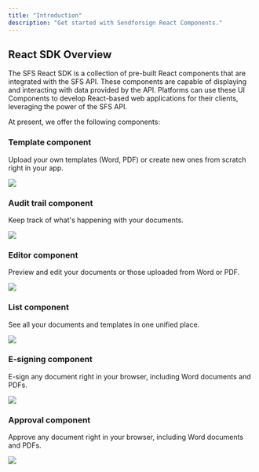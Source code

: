 ```yaml
---
title: "Introduction"
description: "Get started with Sendforsign React Components."
---
```


## React SDK Overview

The SFS React SDK is a collection of pre-built React components that are integrated with the SFS API. 
These components are capable of displaying and interacting with data provided by the API. Platforms can use 
these UI Components to develop React-based web applications for their clients, leveraging the power of the SFS API.

At present, we offer the following components:

### Template component

Upload your own templates (Word, PDF) or create new ones from scratch right in your app.

<Frame caption="Template component">
  <img src="/sdk/img/template.png" />
</Frame>

### Audit trail component

Keep track of what's happening with your documents.

<Frame caption="Audit trail">
  <img src="/sdk/img/audittrail.png" />
</Frame>

### Editor component

Preview and edit your documents or those uploaded from Word or PDF.

<Frame caption="Editor">
  <img src="/sdk/img/editor.png" />
</Frame>

### List component

See all your documents and templates in one unified place.

<Frame caption="List">
  <img src="/sdk/img/list.png" />
</Frame>

### E-signing component

E-sign any document right in your browser, including Word documents and PDFs.

<Frame caption="E-sign">
  <img src="/sdk/img/esign.webp" />
</Frame>

### Approval component

Approve any document right in your browser, including Word documents and PDFs.

<Frame caption="Approval">
  <img src="/sdk/img/approve.webp" />
</Frame>
